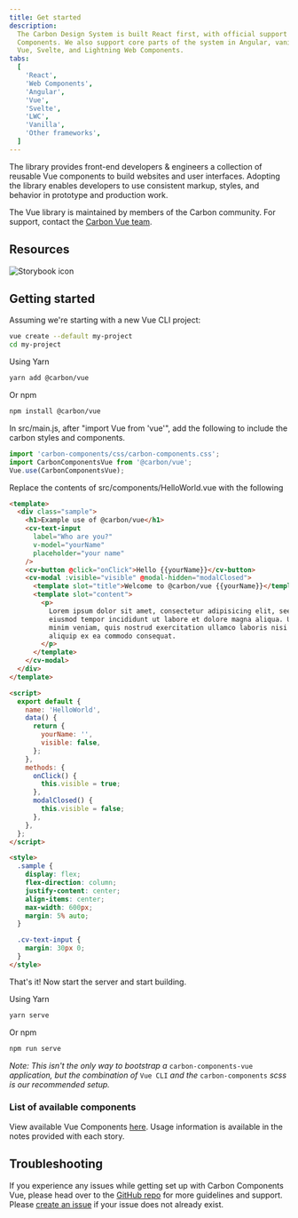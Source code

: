 ```yaml
---
title: Get started
description:
  The Carbon Design System is built React first, with official support for Web
  Components. We also support core parts of the system in Angular, vanilla JS,
  Vue, Svelte, and Lightning Web Components.
tabs:
  [
    'React',
    'Web Components',
    'Angular',
    'Vue',
    'Svelte',
    'LWC',
    'Vanilla',
    'Other frameworks',
  ]
---
```


<PageDescription>

The library provides front-end developers & engineers a collection of reusable
Vue components to build websites and user interfaces. Adopting the library
enables developers to use consistent markup, styles, and behavior in prototype
and production work.

</PageDescription>

<InlineNotification>

The Vue library is maintained by members of the Carbon community. For support,
contact the
[Carbon Vue team](https://github.com/carbon-design-system/carbon-components-vue/issues/new/choose).

</InlineNotification>

## Resources

<Row className="resource-card-group">
<Column colLg={4} colMd={4} noGutterSm>
  <ResourceCard
    subTitle="Carbon Components Vue"
    href="https://vue.carbondesignsystem.com"
    >

![Storybook icon](images/storybook.svg)

  </ResourceCard>
</Column>
  <Column colMd={4} colLg={4} noGutterSm>
    <ResourceCard
      subTitle="Try Vue components with CodeSandbox"
      href="https://codesandbox.io/s/5zk452o9jp"
    >
      <MdxIcon name="codesandbox" />
    </ResourceCard>
  </Column>
</Row>

## Getting started

Assuming we're starting with a new Vue CLI project:

```bash
vue create --default my-project
cd my-project
```

Using Yarn

```bash
yarn add @carbon/vue
```

Or npm

```bash
npm install @carbon/vue
```

In src/main.js, after "import Vue from 'vue'", add the following to include the
carbon styles and components.

```js
import 'carbon-components/css/carbon-components.css';
import CarbonComponentsVue from '@carbon/vue';
Vue.use(CarbonComponentsVue);
```

Replace the contents of src/components/HelloWorld.vue with the following

```html
<template>
  <div class="sample">
    <h1>Example use of @carbon/vue</h1>
    <cv-text-input
      label="Who are you?"
      v-model="yourName"
      placeholder="your name"
    />
    <cv-button @click="onClick">Hello {{yourName}}</cv-button>
    <cv-modal :visible="visible" @modal-hidden="modalClosed">
      <template slot="title">Welcome to @carbon/vue {{yourName}}</template>
      <template slot="content">
        <p>
          Lorem ipsum dolor sit amet, consectetur adipisicing elit, seed do
          eiusmod tempor incididunt ut labore et dolore magna aliqua. Ut enim ad
          minim veniam, quis nostrud exercitation ullamco laboris nisi ut
          aliquip ex ea commodo consequat.
        </p>
      </template>
    </cv-modal>
  </div>
</template>

<script>
  export default {
    name: 'HelloWorld',
    data() {
      return {
        yourName: '',
        visible: false,
      };
    },
    methods: {
      onClick() {
        this.visible = true;
      },
      modalClosed() {
        this.visible = false;
      },
    },
  };
</script>

<style>
  .sample {
    display: flex;
    flex-direction: column;
    justify-content: center;
    align-items: center;
    max-width: 600px;
    margin: 5% auto;
  }

  .cv-text-input {
    margin: 30px 0;
  }
</style>
```

That's it! Now start the server and start building.

Using Yarn

```bash
yarn serve
```

Or npm

```bash
npm run serve
```

_Note: This isn't the only way to bootstrap a_ `carbon-components-vue`
_application, but the combination of_ `Vue CLI` _and the_ `carbon-components`
_scss is our recommended setup._

### List of available components

View available Vue Components [here](http://vue.carbondesignsystem.com). Usage
information is available in the notes provided with each story.

## Troubleshooting

If you experience any issues while getting set up with Carbon Components Vue,
please head over to the
[GitHub repo](https://github.com/carbon-design-system/carbon-components-vue) for
more guidelines and support. Please
[create an issue](https://github.com/carbon-design-system/carbon-components-vue/issues)
if your issue does not already exist.
